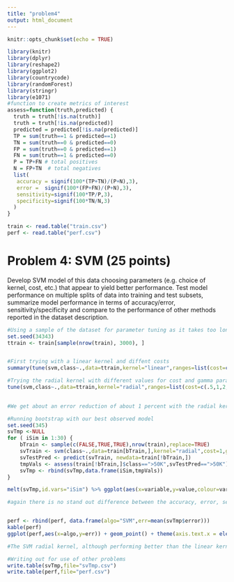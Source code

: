 ```yaml
---
title: "problem4"
output: html_document
---
```


```r
knitr::opts_chunk$set(echo = TRUE)

library(knitr)
library(dplyr)
library(reshape2)
library(ggplot2)
library(countrycode)
library(randomForest)
library(stringr)
library(e1071)
#function to create metrics of interest
assess=function(truth,predicted) {
  truth = truth[!is.na(truth)]
  truth = truth[!is.na(predicted)]
  predicted = predicted[!is.na(predicted)] 
  TP = sum(truth==1 & predicted==1) 
  TN = sum(truth==0 & predicted==0) 
  FP = sum(truth==0 & predicted==1) 
  FN = sum(truth==1 & predicted==0) 
  P = TP+FN # total positives
  N = FP+TN  # total negatives
  list(
   accuracy = signif(100*(TP+TN)/(P+N),3),
   error =  signif(100*(FP+FN)/(P+N),3),
   sensitivity=signif(100*TP/P,3),
   specificity=signif(100*TN/N,3)
  )
}

train <- read.table("train.csv")
perf <- read.table("perf.csv")
```

# Problem 4: SVM (25 points)

Develop SVM model of this data choosing parameters (e.g. choice of kernel, cost, etc.) that appear to yield better performance.  Test model performance on multiple splits of data into training and test subsets, summarize model performance in terms of accuracy/error, sensitivity/specificity and compare to the performance of other methods reported in the dataset description.
```r

#Using a sample of the dataset for parameter tuning as it takes too long. Its an old laptop :( 
set.seed(34343)
ttrain <- train[sample(nrow(train), 3000), ]


#First trying with a linear kernel and diffent costs
summary(tune(svm,class~.,data=ttrain,kernel="linear",ranges=list(cost=c(0.1,1,2,5,10,20,50))))

#Trying the radial kernel with different values for cost and gamma parameters
tune(svm,class~.,data=ttrain,kernel="radial",ranges=list(cost=c(.5,1,2,5,10),gamma=c(0.05,0.1,1.5)))
  

#We get about an error reduction of about 1 percent with the radial kernel (cost=1, gamma=.1) vs the linear kernel

#Running bootstrap with our best observed model
set.seed(345)
svTmp <-NULL
for ( iSim in 1:30) {
    bTrain <- sample(c(FALSE,TRUE,TRUE),nrow(train),replace=TRUE)
    svTrain <- svm(class~.,data=train[bTrain,],kernel="radial",cost=1,gamma=.1)
    svTestPred <- predict(svTrain, newdata=train[!bTrain,]) 
    tmpVals <- assess(train[!bTrain,]$class==">50K",svTestPred==">50K")
    svTmp <- rbind(svTmp,data.frame(iSim,tmpVals))
}

melt(svTmp,id.vars="iSim") %>% ggplot(aes(x=variable,y=value,colour=variable)) + geom_boxplot() + ggtitle("SVM")

#again there is no stand out difference between the accuracy, error, sensitivity or specitivity of SVM vs the other methods seen. 


perf <- rbind(perf, data.frame(algo="SVM",err=mean(svTmp$error)))
kable(perf)
ggplot(perf,aes(x=algo,y=err)) + geom_point() + theme(axis.text.x = element_text(angle = 90, hjust = 1)) +labs(x="Algorithm",y="Error")

#The SVM radial kernel, although performing better than the linear kernal, is only slightly better than logistic regression, and over 1% worse than Random Forest (in terms of error).

```


```r
#Writing out for use of other problems
write.table(svTmp,file="svTmp.csv")
write.table(perf,file="perf.csv")
```


